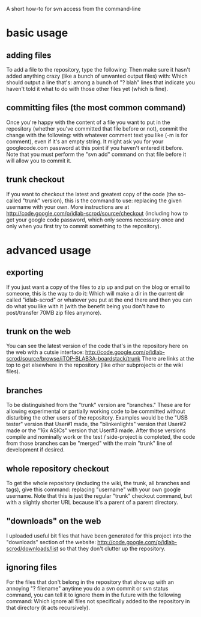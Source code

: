 A short how-to for svn access from the command-line

=basic usage=

==adding files==
To add a file to the repository, type the following:
{{{svn add src/my_new_file.vhdl}}}
Then make sure it hasn't added anything crazy (like a bunch of unwanted output files) with:
{{{svn status}}}
Which should output a line that's:
{{{A src/my_new_file.vhdl}}}
among a bunch of "? blah" lines that indicate you haven't told it what to do with those other files yet (which is fine).

==committing files (the most common command)==
Once you're happy with the content of a file you want to put in the repository (whether you've committed that file before or not), commit the change with the following:
{{{svn commit -m "initial add of some vhdl that counts pulses coming out of the zargblaster ASIC"}}}
with whatever comment text you like (-m is for comment), even if it's an empty string.  It might ask you for your googlecode.com password at this point if you haven't entered it before.  Note that you must perform the "svn add" command on that file before it will allow you to commit it.

==trunk checkout==
If you want to checkout the latest and greatest copy of the code (the so-called "trunk" version), this is the command to use:
{{{svn checkout https://idlab-scrod.googlecode.com/svn/iTOP-BLAB3A-boardstack/trunk/ idlab-scrod --username username@gmail.com}}}
replacing the given username with your own.  More instructions are at http://code.google.com/p/idlab-scrod/source/checkout (including how to get your google code password, which only seems necessary once and only when you first try to commit something to the repository).

=advanced usage=

==exporting==
If you just want a copy of the files to zip up and put on the blog or email to someone, this is the way to do it:
{{{svn export https://idlab-scrod.googlecode.com/svn/iTOP-BLAB3A-boardstack/trunk/ idlab-scrod}}}
Which will make a dir in the current dir called "idlab-scrod" or whatever you put at the end there and then you can do what you like with it (with the benefit being you don't have to post/transfer 70MB zip files anymore).

==trunk on the web==
You can see the latest version of the code that's in the repository here on the web with a cutsie interface:
http://code.google.com/p/idlab-scrod/source/browse/iTOP-BLAB3A-boardstack/trunk
There are links at the top to get elsewhere in the repository (like other subprojects or the wiki files).

==branches==
To be distinguished from the "trunk" version are "branches."  These are for allowing experimental or partially working code to be committed without disturbing the other users of the repository.  Examples would be the "USB tester" version that User#1 made, the "blinkenlights" version that User#2 made or the "16x ASICs" version that User#3 made.  After those versions compile and nominally work or the test / side-project is completed, the code from those branches can be "merged" with the main "trunk" line of development if desired.

==whole repository checkout==
To get the whole repository (including the wiki, the trunk, all branches and tags), give this command:
{{{svn checkout https://idlab-scrod.googlecode.com/svn/ idlab-scrod --username username@gmail.com}}}
replacing "username" with your own google username.  Note that this is just the regular "trunk" checkout command, but with a slightly shorter URL because it's a parent of a parent directory.

=="downloads" on the web==
I uploaded useful bit files that have been generated for this project into the "downloads" section of the website:
http://code.google.com/p/idlab-scrod/downloads/list
so that they don't clutter up the repository.

==ignoring files==
For the files that don't belong in the repository that show up with an annoying "? filename" anytime you do a svn commit or svn status command, you can tell it to ignore them in the future with the following command:
{{{svn propset svn:ignore "*" ise-project/}}}
Which ignore all files not specifically added to the repository in that directory (it acts recursively).
